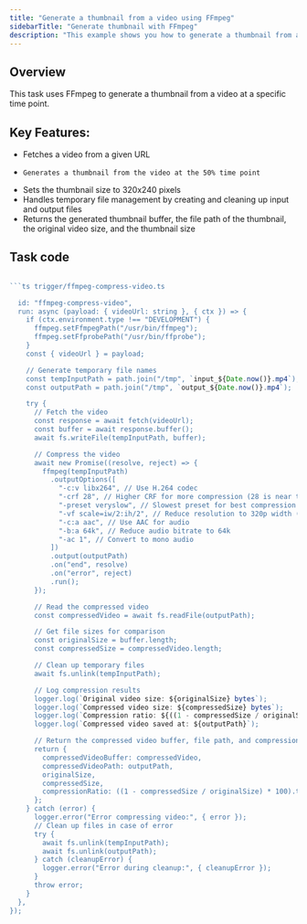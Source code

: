 ```yaml
---
title: "Generate a thumbnail from a video using FFmpeg"
sidebarTitle: "Generate thumbnail with FFmpeg"
description: "This example shows you how to generate a thumbnail from a video using FFmpeg with Trigger.dev."
---
```


## Overview

This task uses FFmpeg to generate a thumbnail from a video at a specific time point.

## Key Features:

- Fetches a video from a given URL
-     Generates a thumbnail from the video at the 50% time point
- Sets the thumbnail size to 320x240 pixels
- Handles temporary file management by creating and cleaning up input and output files
- Returns the generated thumbnail buffer, the file path of the thumbnail, the original video size, and the thumbnail size

## Task code

````ts trigger/ffmpeg-extract-audio.ts

```ts trigger/ffmpeg-compress-video.ts

  id: "ffmpeg-compress-video",
  run: async (payload: { videoUrl: string }, { ctx }) => {
    if (ctx.environment.type !== "DEVELOPMENT") {
      ffmpeg.setFfmpegPath("/usr/bin/ffmpeg");
      ffmpeg.setFfprobePath("/usr/bin/ffprobe");
    }
    const { videoUrl } = payload;

    // Generate temporary file names
    const tempInputPath = path.join("/tmp", `input_${Date.now()}.mp4`);
    const outputPath = path.join("/tmp", `output_${Date.now()}.mp4`);

    try {
      // Fetch the video
      const response = await fetch(videoUrl);
      const buffer = await response.buffer();
      await fs.writeFile(tempInputPath, buffer);

      // Compress the video
      await new Promise((resolve, reject) => {
        ffmpeg(tempInputPath)
          .outputOptions([
            "-c:v libx264", // Use H.264 codec
            "-crf 28", // Higher CRF for more compression (28 is near the upper limit for acceptable quality)
            "-preset veryslow", // Slowest preset for best compression
            "-vf scale=iw/2:ih/2", // Reduce resolution to 320p width (height auto-calculated)
            "-c:a aac", // Use AAC for audio
            "-b:a 64k", // Reduce audio bitrate to 64k
            "-ac 1", // Convert to mono audio
          ])
          .output(outputPath)
          .on("end", resolve)
          .on("error", reject)
          .run();
      });

      // Read the compressed video
      const compressedVideo = await fs.readFile(outputPath);

      // Get file sizes for comparison
      const originalSize = buffer.length;
      const compressedSize = compressedVideo.length;

      // Clean up temporary files
      await fs.unlink(tempInputPath);

      // Log compression results
      logger.log(`Original video size: ${originalSize} bytes`);
      logger.log(`Compressed video size: ${compressedSize} bytes`);
      logger.log(`Compression ratio: ${((1 - compressedSize / originalSize) * 100).toFixed(2)}%`);
      logger.log(`Compressed video saved at: ${outputPath}`);

      // Return the compressed video buffer, file path, and compression stats
      return {
        compressedVideoBuffer: compressedVideo,
        compressedVideoPath: outputPath,
        originalSize,
        compressedSize,
        compressionRatio: ((1 - compressedSize / originalSize) * 100).toFixed(2),
      };
    } catch (error) {
      logger.error("Error compressing video:", { error });
      // Clean up files in case of error
      try {
        await fs.unlink(tempInputPath);
        await fs.unlink(outputPath);
      } catch (cleanupError) {
        logger.error("Error during cleanup:", { cleanupError });
      }
      throw error;
    }
  },
});
````
